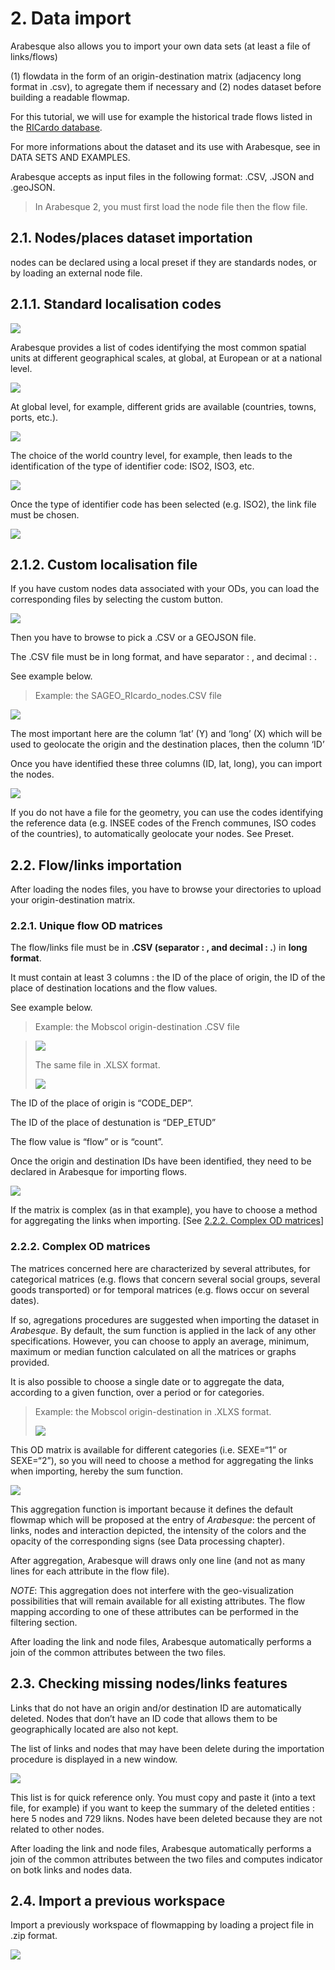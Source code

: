 # 2. Data import

Arabesque also allows you to import your own data sets (at least a file of links/flows)

\(1\) flowdata in the form of an origin-destination matrix (adjacency long format in .csv), to agregate them if necessary and (2) nodes dataset before building a readable flowmap.

For this tutorial, we will use for example the historical trade flows listed in the [RICardo database](https://github.com/gflowiz/sageo-ricardo).

For more informations about the dataset and its use with Arabesque, see in DATA SETS AND EXAMPLES.

Arabesque accepts as input files in the following format: .CSV, .JSON and .geoJSON.

> In Arabesque 2, you must first load the node file then the flow file.

## 2.1. Nodes/places dataset importation

nodes can be declared using a local preset if they are standards nodes, or by loading an external node file.

## 2.1.1. Standard localisation codes

![](images/Nodes_import_standard.PNG){fig-align="left"}

Arabesque provides a list of codes identifying the most common spatial units at different geographical scales, at global, at European or at a national level.

![](images/Preset.PNG)

At global level, for example, different grids are available (countries, towns, ports, etc.).

![](images/Preset_world_countries.png)

The choice of the world country level, for example, then leads to the identification of the type of identifier code: ISO2, ISO3, etc.

![](images/Preset_world_countries_iso.png)

Once the type of identifier code has been selected (e.g. ISO2), the link file must be chosen.

![](images/Flow_import.PNG){fig-align="left"}

## 2.1.2. Custom localisation file

If you have custom nodes data associated with your ODs, you can load the corresponding files by selecting the custom button.

![](images/Nodes_import_custom.PNG){fig-align="left"}

Then you have to browse to pick a .CSV or a GEOJSON file.

The .CSV file must be in long format, and have separator : , and decimal : .

See example below.

> Example: the SAGEO_RIcardo_nodes.CSV file

![](images/Example_RICarto_nodes.PNG)

The most important here are the column 'lat' (Y) and 'long' (X) which will be used to geolocate the origin and the destination places, then the column 'ID'

Once you have identified these three columns (ID, lat, long), you can import the nodes.

![](images/Nodes_custom_import.PNG){fig-align="left"}

If you do not have a file for the geometry, you can use the codes identifying the reference data (e.g. INSEE codes of the French communes, ISO codes of the countries), to automatically geolocate your nodes. See Preset.

## 2.2. Flow/links importation

After loading the nodes files, you have to browse your directories to upload your origin-destination matrix.

### 2.2.1. Unique flow OD matrices

The flow/links file must be in **.CSV (separator : , and decimal : .**) in **long format**.

It must contain at least 3 columns : the ID of the place of origin, the ID of the place of destination locations and the flow values.

See example below.

> Example: the Mobscol origin-destination .CSV file

> ![](images/Example_mobscol_OD_CSV.PNG){fig-align="left"}
>
> The same file in .XLSX format.
>
> ![](images/Example_mobscol_OD.PNG){fig-align="left"}

The ID of the place of origin is "CODE_DEP".

The ID of the place of destunation is "DEP_ETUD"

The flow value is "flow" or is "count".

Once the origin and destination IDs have been identified, they need to be declared in Arabesque for importing flows.

![](images/Flowdata_import.png){fig-align="left"}

If the matrix is complex (as in that example), you have to choose a method for aggregating the links when importing. \[See [2.2.2. Complex OD matrices]\]

### 2.2.2. Complex OD matrices

The matrices concerned here are characterized by several attributes, for categorical matrices (e.g. flows that concern several social groups, several goods transported) or for temporal matrices (e.g. flows occur on several dates).

If so, agregations procedures are suggested when importing the dataset in *Arabesque*. By default, the sum function is applied in the lack of any other specifications. However, you can choose to apply an average, minimum, maximum or median function calculated on all the matrices or graphs provided.

It is also possible to choose a single date or to aggregate the data, according to a given function, over a period or for categories.

> Example: the Mobscol origin-destination in .XLXS format.
>
> ![](images/Example_mobscol_OD.PNG){fig-align="left"}

This OD matrix is available for different categories (i.e. SEXE="1" or SEXE="2"), so you will need to choose a method for aggregating the links when importing, hereby the sum function.

![](images/Flowdata_import_aggregation.png){fig-align="left"}

This aggregation function is important because it defines the default flowmap which will be proposed at the entry of *Arabesque*: the percent of links, nodes and interaction depicted, the intensity of the colors and the opacity of the corresponding signs (see Data processing chapter).

After aggregation, Arabesque will draws only one line (and not as many lines for each attribute in the flow file).

*NOTE*: This aggregation does not interfere with the geo-visualization possibilities that will remain available for all existing attributes. The flow mapping according to one of these attributes can be performed in the filtering section.

After loading the link and node files, Arabesque automatically performs a join of the common attributes between the two files.

## 2.3. Checking missing nodes/links features

Links that do not have an origin and/or destination ID are automatically deleted. Nodes that don't have an ID code that allows them to be geographically located are also not kept.

The list of links and nodes that may have been delete during the importation procedure is displayed in a new window.

![](images/import_suppr_entities.png)

This list is for quick reference only. You must copy and paste it (into a text file, for example) if you want to keep the summary of the deleted entities : here 5 nodes and 729 likns. Nodes have been deleted because they are not related to other nodes.

After loading the link and node files, Arabesque automatically performs a join of the common attributes between the two files and computes indicator on botk links and nodes data.

## 2.4. Import a previous workspace

Import a previously workspace of flowmapping by loading a project file in .zip format.

![](images/import_zipfile.png)
